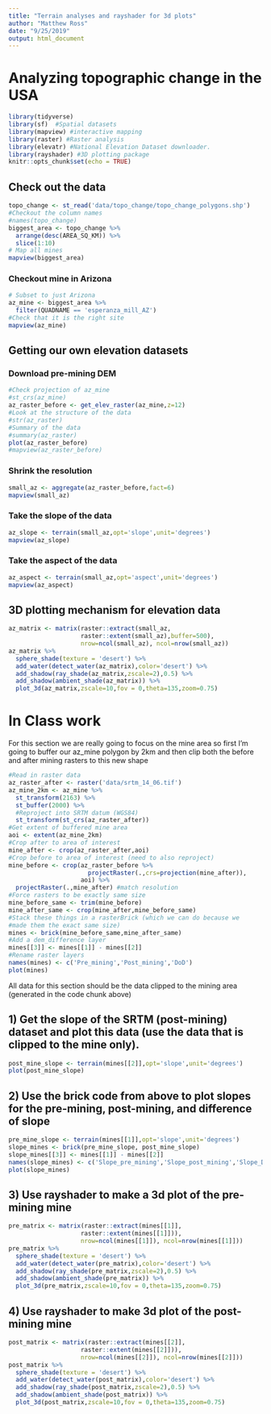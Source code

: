 ```yaml
---
title: "Terrain analyses and rayshader for 3d plots"
author: "Matthew Ross"
date: "9/25/2019"
output: html_document
---
```



# Analyzing topographic change in the USA

```r
library(tidyverse)
library(sf)  #Spatial datasets
library(mapview) #interactive mapping
library(raster) #Raster analysis
library(elevatr) #National Elevation Dataset downloader. 
library(rayshader) #3D plotting package
knitr::opts_chunk$set(echo = TRUE)
```


## Check out the data

```r
topo_change <- st_read('data/topo_change/topo_change_polygons.shp')
#Checkout the column names
#names(topo_change)
biggest_area <- topo_change %>%
  arrange(desc(AREA_SQ_KM)) %>%
  slice(1:10)
# Map all mines
mapview(biggest_area)
```

### Checkout mine in Arizona

```r
# Subset to just Arizona
az_mine <- biggest_area %>%
  filter(QUADNAME == 'esperanza_mill_AZ')
#Check that it is the right site
mapview(az_mine)
```


## Getting our own elevation datasets

### Download pre-mining DEM 

```r
#Check projection of az_mine
#st_crs(az_mine)
az_raster_before <- get_elev_raster(az_mine,z=12)
#Look at the structure of the data
#str(az_raster)
#Summary of the data
#summary(az_raster)
plot(az_raster_before)
#mapview(az_raster_before)
```



### Shrink the resolution

```r
small_az <- aggregate(az_raster_before,fact=6)
mapview(small_az)
```


### Take the slope of the data

```r
az_slope <- terrain(small_az,opt='slope',unit='degrees')
mapview(az_slope)
```


### Take the aspect of the data

```r
az_aspect <- terrain(small_az,opt='aspect',unit='degrees')
mapview(az_aspect)
```


## 3D plotting mechanism for elevation data

```r
az_matrix <- matrix(raster::extract(small_az,
                    raster::extent(small_az),buffer=500),
                    nrow=ncol(small_az), ncol=nrow(small_az))
az_matrix %>%
  sphere_shade(texture = 'desert') %>%
  add_water(detect_water(az_matrix),color='desert') %>%
  add_shadow(ray_shade(az_matrix,zscale=2),0.5) %>%
  add_shadow(ambient_shade(az_matrix)) %>%
  plot_3d(az_matrix,zscale=10,fov = 0,theta=135,zoom=0.75)

```


# In Class work


For this section we are really going to focus on the mine area
so first I'm going to buffer our az_mine polygon by 2km and then
clip both the before and after mining rasters to this new shape

```r
#Read in raster data
az_raster_after <- raster('data/srtm_14_06.tif')
az_mine_2km <- az_mine %>%
  st_transform(2163) %>%
  st_buffer(2000) %>%
  #Reproject into SRTM datum (WGS84)
  st_transform(st_crs(az_raster_after))
#Get extent of buffered mine area
aoi <- extent(az_mine_2km)
#Crop after to area of interest
mine_after <- crop(az_raster_after,aoi)
#Crop before to area of interest (need to also reproject)
mine_before <- crop(az_raster_before %>%
                      projectRaster(.,crs=projection(mine_after)),
                    aoi) %>%
  projectRaster(.,mine_after) #match resolution
#Force rasters to be exactly same size
mine_before_same <- trim(mine_before)
mine_after_same <- crop(mine_after,mine_before_same)
#Stack these things in a rasterBrick (which we can do because we 
#made them the exact same size)
mines <- brick(mine_before_same,mine_after_same)
#Add a dem_difference layer
mines[[3]] <- mines[[1]] - mines[[2]]
#Rename raster layers
names(mines) <- c('Pre_mining','Post_mining','DoD')
plot(mines)
```


All data for this section should be the data clipped to the mining area 
(generated in the code chunk above)

## 1) Get the slope of the SRTM (post-mining) dataset and plot this data (use the data that is clipped to the mine only).


```r

post_mine_slope <- terrain(mines[[2]],opt='slope',unit='degrees')
plot(post_mine_slope)

```


## 2) Use the brick code from above to plot slopes for the pre-mining, post-mining, and difference of slope

```r
pre_mine_slope <- terrain(mines[[1]],opt='slope',unit='degrees')
slope_mines <- brick(pre_mine_slope, post_mine_slope)
slope_mines[[3]] <- mines[[1]] - mines[[2]]
names(slope_mines) <- c('Slope_pre_mining','Slope_post_mining','Slope_DoD')
plot(slope_mines)

```


## 3) Use rayshader to make a 3d plot of the pre-mining mine

```r
pre_matrix <- matrix(raster::extract(mines[[1]],
                    raster::extent(mines[[1]])),
                    nrow=ncol(mines[[1]]), ncol=nrow(mines[[1]]))
pre_matrix %>%
  sphere_shade(texture = 'desert') %>%
  add_water(detect_water(pre_matrix),color='desert') %>%
  add_shadow(ray_shade(pre_matrix,zscale=2),0.5) %>%
  add_shadow(ambient_shade(pre_matrix)) %>%
  plot_3d(pre_matrix,zscale=10,fov = 0,theta=135,zoom=0.75)
```


## 4) Use rayshader to make 3d plot of the post-mining mine

```r
post_matrix <- matrix(raster::extract(mines[[2]],
                    raster::extent(mines[[2]])),
                    nrow=ncol(mines[[2]]), ncol=nrow(mines[[2]]))
post_matrix %>%
  sphere_shade(texture = 'desert') %>%
  add_water(detect_water(post_matrix),color='desert') %>%
  add_shadow(ray_shade(post_matrix,zscale=2),0.5) %>%
  add_shadow(ambient_shade(post_matrix)) %>%
  plot_3d(post_matrix,zscale=10,fov = 0,theta=135,zoom=0.75)
```